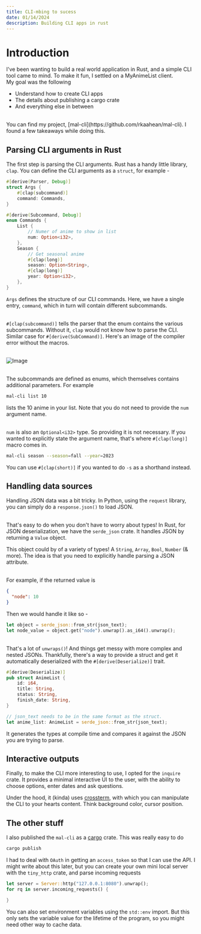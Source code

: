 ```yaml
---
title: CLI-mbing to sucess
date: 01/14/2024
description: Building CLI apps in rust
---
```


# Introduction

I've been wanting to build a real world application in Rust, and a simple CLI tool came to mind. To make it fun, I settled on a MyAnimeList client.
<br/>
My goal was the following

- Understand how to create CLI apps
- The details about publishing a cargo crate
- And everything else in between
<br/>
You can find my project, [mal-cli](https://github.com/rkaahean/mal-cli). I found a few takeaways while doing this.

## Parsing CLI arguments in Rust

The first step is parsing the CLI arguments. Rust has a handy little library, `clap`.
You can define the CLI arguments as a `struct`, for example -

```rust
#[derive(Parser, Debug)]
struct Args {
	#[clap(subcommand)]
	command: Commands,
}

#[derive(Subcommand, Debug)]
enum Commands {
	List {
		// Numer of anime to show in list
		num: Option<i32>,
	},
	Season {
		// Get seasonal anime
		#[clap(long)]
		season: Option<String>,
		#[clap(long)]
		year: Option<i32>,
	},
}
```

`Args` defines the structure of our CLI commands. Here, we have a single entry, `command`, which in turn will contain different subcommands.

\
 `#[clap(subcommand)]` tells the parser that the enum contains the various subcommands. Without it, `clap` would not know how to parse the CLI. Similar case for `#[derive(SubCommand)]`. Here's an image of the compiler error without the macros.

\
![Image](/src/content/blog/images/1.png)

\
The subcommands are defined as enums, which themselves contains additional parameters. For example

```bash
mal-cli list 10
```

lists the 10 anime in your list. Note that you do not need to provide the `num` argument name.

\
`num` is also an `Optional<i32>` type. So providing it is not necessary.
If you wanted to explicitly state the argument name, that's where `#[clap(long)]` macro comes in.

```bash
mal-cli season --season=fall --year=2023
```

You can use `#[clap(short)]` if you wanted to do `-s` as a shorthand instead.

## Handling data sources

Handling JSON data was a bit tricky. In Python, using the `request` library, you can simply do a `response.json()` to load JSON.

\
That's easy to do when you don't have to worry about types! In Rust, for JSON deserialization, we have the `serde_json` crate. It handles JSON by returning a `Value` object.

This object could by of a variety of types! A `String`, `Array`, `Bool`, `Number` (& more). The idea is that you need to explicitly handle parsing a JSON attribute.

\
For example, if the returned value is

```json
{
  "node": 10
}
```

Then we would handle it like so -

```rust
let object = serde_json::from_str(json_text);
let node_value = object.get("node").unwrap().as_i64().unwrap();
```

\
That's a lot of `unwraps()`! And things get messy with more complex and nested JSONs. Thankfully, there's a way to provide a struct and get it automatically deserialized with the `#[derive(Deserialize)]` trait.

```rust
#[derive(Deserialize)]
pub struct AnimeList {
	id: i64,
	title: String,
	status: String,
	finish_date: String,
}

// json_text needs to be in the same format as the struct.
let anime_list: AnimeList = serde_json::from_str(json_text);
```

It generates the types at compile time and compares it against the JSON you are trying to parse.

## Interactive outputs

Finally, to make the CLI more interesting to use, I opted for the `inquire` crate. It provides a minimal interactive UI to the user, with the ability to choose options, enter dates and ask questions.

Under the hood, it (kinda) uses [crossterm](https://github.com/crossterm-rs/crossterm), with which you can manipulate the CLI to your hearts content. Think background color, cursor position.

## The other stuff

I also published the `mal-cli` as a [cargo](https://crates.io/crates/mal-cli) crate. This was really easy to do

```bash
cargo publish
```

I had to deal with `OAuth` in getting an `access_token` so that I can use the API. I might write about this later, but you can create your own mini local server with the `tiny_http` crate, and parse incoming requests

```rust
let server = Server::http("127.0.0.1:8080").unwrap();
for rq in server.incoming_requests() {

}
```

You can also set environment variables using the `std::env` import. But this only sets the variable value for the lifetime of the program, so you might need other way to cache data.

